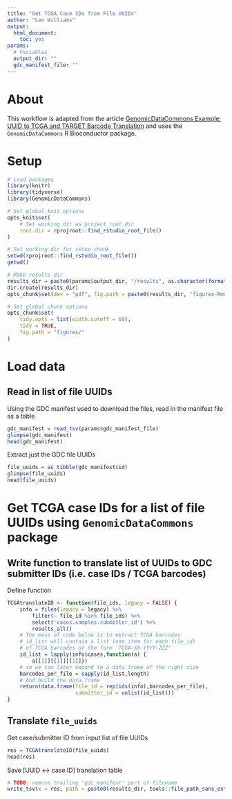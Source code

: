 ```yaml
---
title: "Get TCGA Case IDs from File UUIDs"
author: "Leo Williams"
output:
  html_document:
    toc: yes
params:
  # Variables
  output_dir: ""
  gdc_manifest_file: ""
---
```


# About

This workflow is adapted from the article [GenomicDataCommons Example: UUID to TCGA and TARGET Barcode Translation](https://seandavi.github.io/post/2017-12-29-genomicdatacommons-id-mapping/) and uses the `GenomicDataCommons` R Bioconductor package.

# Setup

```r
# Load packages 
library(knitr)
library(tidyverse)
library(GenomicDataCommons)

# Set global knit options
opts_knit$set(
	# Set working dir as project root dir
	root.dir = rprojroot::find_rstudio_root_file()
)

# Set working dir for setup chunk
setwd(rprojroot::find_rstudio_root_file())
getwd()

# Make results dir
results_dir = paste0(params$output_dir, "/results", as.character(format(Sys.time(), '--%Y-%m-%d-%H%M%S')), "/")
dir.create(results_dir)
opts_chunk$set(dev = "pdf", fig.path = paste0(results_dir, "figures-Rmd/"))

# Set global chunk options
opts_chunk$set(
	tidy.opts = list(width.cutoff = 60), 
	tidy = TRUE, 
	fig.path = "figures/"
)
```

# Load data

## Read in list of file UUIDs

Using the GDC manifest used to download the files, read in the manifest file as a table

```r
gdc_manifest = read_tsv(params$gdc_manifest_file)
glimpse(gdc_manifest)
head(gdc_manifest)
```

Extract just the GDC file UUIDs

```r
file_uuids = as_tibble(gdc_manifest$id)
glimpse(file_uuids)
head(file_uuids)
```

# Get TCGA case IDs for a list of file UUIDs using `GenomicDataCommons` package

## Write function to translate list of UUIDs to GDC submitter IDs (i.e. case IDs / TCGA barcodes)

Define function

```r
TCGAtranslateID <- function(file_ids, legacy = FALSE) {
	info = files(legacy = legacy) %>% 
		filter(~ file_id %in% file_ids) %>% 
		select('cases.samples.submitter_id') %>% 
		results_all()
	# The mess of code below is to extract TCGA barcodes
    # id_list will contain a list (one item for each file_id)
    # of TCGA barcodes of the form 'TCGA-XX-YYYY-ZZZ'
    id_list = lapply(info$cases,function(a) {
        a[[1]][[1]][[1]]})
    # so we can later expand to a data.frame of the right size
    barcodes_per_file = sapply(id_list,length)
    # And build the data.frame
    return(data.frame(file_id = rep(ids(info),barcodes_per_file),
                      submitter_id = unlist(id_list)))
}
```

## Translate `file_uuids`

Get case/submitter ID from input list of file UUIDs

```r
res = TCGAtranslateID(file_uuids)
head(res)
```

Save [UUID <-> case ID] translation table

```r
# TODO: remove trailing 'gdc_manifest' part of filename
write_tsv(x = res, path = paste0(results_dir, tools::file_path_sans_ext(basename(params$gdc_manifest_file)), "-UUID-caseID-table.tsv"))
```
